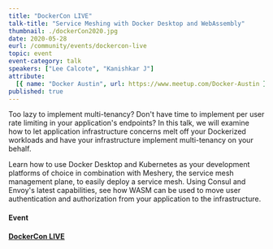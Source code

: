 ```yaml
---
title: "DockerCon LIVE"
talk-title: "Service Meshing with Docker Desktop and WebAssembly"
thumbnail: ./dockerCon2020.jpg
date: 2020-05-28
eurl: /community/events/dockercon-live
topic: event
event-category: talk
speakers: ["Lee Calcote", "Kanishkar J"]
attribute:
  [{ name: "Docker Austin", url: https://www.meetup.com/Docker-Austin }]
published: true
---
```

Too lazy to implement multi-tenancy? Don't have time to implement per user rate limiting in your application's endpoints? In this talk, we will examine how to let application infrastructure concerns melt off your Dockerized workloads and have your infrastructure implement multi-tenancy on your behalf.

Learn how to use Docker Desktop and Kubernetes as your development platforms of choice in combination with Meshery, the service mesh management plane, to easily deploy a service mesh. Using Consul and Envoy's latest capabilities, see how WASM can be used to move user authentication and authorization from your application to the infrastructure.

#### Event

<h4 style="margin-bottom:1.25rem; font-weight: 700"><a href="https://docker.events.cube365.net/docker/dockercon/content/Videos/63TCCNpzDC7Xxnm8b">DockerCon LIVE</a></h4>